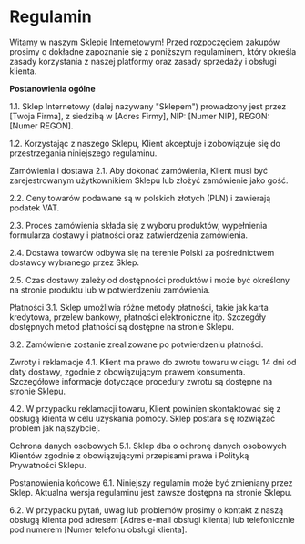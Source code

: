 # Regulamin

Witamy w naszym Sklepie Internetowym! Przed rozpoczęciem zakupów prosimy o dokładne zapoznanie się z poniższym regulaminem, który określa zasady korzystania z naszej platformy oraz zasady sprzedaży i obsługi klienta.

__Postanowienia ogólne__

1.1. Sklep Internetowy (dalej nazywany "Sklepem") prowadzony jest przez [Twoja Firma], z siedzibą w [Adres Firmy], NIP: [Numer NIP], REGON: [Numer REGON].

1.2. Korzystając z naszego Sklepu, Klient akceptuje i zobowiązuje się do przestrzegania niniejszego regulaminu.

Zamówienia i dostawa
2.1. Aby dokonać zamówienia, Klient musi być zarejestrowanym użytkownikiem Sklepu lub złożyć zamówienie jako gość.

2.2. Ceny towarów podawane są w polskich złotych (PLN) i zawierają podatek VAT.

2.3. Proces zamówienia składa się z wyboru produktów, wypełnienia formularza dostawy i płatności oraz zatwierdzenia zamówienia.

2.4. Dostawa towarów odbywa się na terenie Polski za pośrednictwem dostawcy wybranego przez Sklep.

2.5. Czas dostawy zależy od dostępności produktów i może być określony na stronie produktu lub w potwierdzeniu zamówienia.

Płatności
3.1. Sklep umożliwia różne metody płatności, takie jak karta kredytowa, przelew bankowy, płatności elektroniczne itp. Szczegóły dostępnych metod płatności są dostępne na stronie Sklepu.

3.2. Zamówienie zostanie zrealizowane po potwierdzeniu płatności.

Zwroty i reklamacje
4.1. Klient ma prawo do zwrotu towaru w ciągu 14 dni od daty dostawy, zgodnie z obowiązującym prawem konsumenta. Szczegółowe informacje dotyczące procedury zwrotu są dostępne na stronie Sklepu.

4.2. W przypadku reklamacji towaru, Klient powinien skontaktować się z obsługą klienta w celu uzyskania pomocy. Sklep postara się rozwiązać problem jak najszybciej.

Ochrona danych osobowych
5.1. Sklep dba o ochronę danych osobowych Klientów zgodnie z obowiązującymi przepisami prawa i Polityką Prywatności Sklepu.

Postanowienia końcowe
6.1. Niniejszy regulamin może być zmieniany przez Sklep. Aktualna wersja regulaminu jest zawsze dostępna na stronie Sklepu.

6.2. W przypadku pytań, uwag lub problemów prosimy o kontakt z naszą obsługą klienta pod adresem [Adres e-mail obsługi klienta] lub telefonicznie pod numerem [Numer telefonu obsługi klienta].